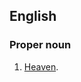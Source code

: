 ==English==

===Proper noun===
{{en-proper noun|head=[[land|Land]] of the [[leal|Leal]]}}

# [[Heaven]].